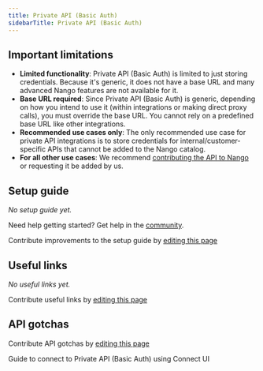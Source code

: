 ```yaml
---
title: Private API (Basic Auth)
sidebarTitle: Private API (Basic Auth)
---
```



<Overview />
<PreBuiltTooling />
<PreBuiltUseCases />

## Important limitations

- **Limited functionality**: Private API (Basic Auth) is limited to just storing credentials. Because it's generic, it does not have a base URL and many advanced Nango features are not available for it.
- **Base URL required**: Since Private API (Basic Auth) is generic, depending on how you intend to use it (within integrations or making direct proxy calls), you must override the base URL. You cannot rely on a predefined base URL like other integrations.
- **Recommended use cases only**: The only recommended use case for private API integrations is to store credentials for internal/customer-specific APIs that cannot be added to the Nango catalog.
- **For all other use cases**: We recommend [contributing the API to Nango](/implementation-guides/platform/contribute-new-api) or requesting it be added by us.

## Setup guide

_No setup guide yet._

<Tip>Need help getting started? Get help in the [community](https://nango.dev/slack).</Tip>

<Note>Contribute improvements to the setup guide by [editing this page](https://github.com/nangohq/nango/tree/master/docs/integrations/all/private-api-basic.mdx)</Note>

## Useful links

_No useful links yet._

<Note>Contribute useful links by [editing this page](https://github.com/nangohq/nango/tree/master/docs/integrations/all/private-api-basic.mdx)</Note>

## API gotchas

<Note>Contribute API gotchas by [editing this page](https://github.com/nangohq/nango/tree/master/docs/integrations/all/private-api-basic.mdx)</Note>

<Card title="Connect to Private API (Basic Auth)" icon="link" href="/integrations/all/private-api-basic/connect" horizontal>
  Guide to connect to Private API (Basic Auth) using Connect UI
</Card>